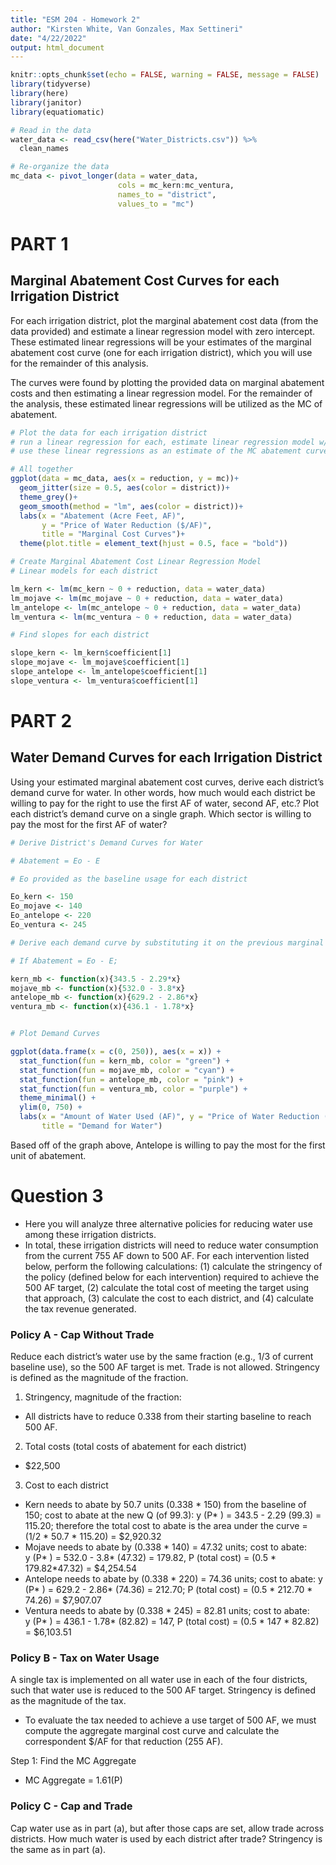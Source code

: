 ```yaml
---
title: "ESM 204 - Homework 2"
author: "Kirsten White, Van Gonzales, Max Settineri"
date: "4/22/2022"
output: html_document
---
```


```r
knitr::opts_chunk$set(echo = FALSE, warning = FALSE, message = FALSE)
library(tidyverse)
library(here)
library(janitor)
library(equatiomatic)
```

```r
# Read in the data
water_data <- read_csv(here("Water_Districts.csv")) %>%
  clean_names

# Re-organize the data
mc_data <- pivot_longer(data = water_data, 
                        cols = mc_kern:mc_ventura, 
                        names_to = "district", 
                        values_to = "mc") 
```

# PART 1 
## Marginal Abatement Cost Curves for each Irrigation District

For each irrigation district, plot the marginal abatement cost data (from the data provided) and estimate a linear regression model with zero intercept. These estimated linear regressions will be your estimates of the marginal abatement cost curve (one for each irrigation district), which you will use for the remainder of this analysis.
 
The curves were found by plotting the provided data on marginal abatement costs and then estimating a linear regression model. For the remainder of the analysis, these estimated linear regressions will be utilized as the MC of abatement.  

```r
# Plot the data for each irrigation district
# run a linear regression for each, estimate linear regression model w/ zero intercept 
# use these linear regressions as an estimate of the MC abatement curve going forward

# All together
ggplot(data = mc_data, aes(x = reduction, y = mc))+
  geom_jitter(size = 0.5, aes(color = district))+
  theme_grey()+ 
  geom_smooth(method = "lm", aes(color = district))+
  labs(x = "Abatement (Acre Feet, AF)", 
       y = "Price of Water Reduction ($/AF)", 
       title = "Marginal Cost Curves")+
  theme(plot.title = element_text(hjust = 0.5, face = "bold"))
```
```r
# Create Marginal Abatement Cost Linear Regression Model 
# Linear models for each district 

lm_kern <- lm(mc_kern ~ 0 + reduction, data = water_data)
lm_mojave <- lm(mc_mojave ~ 0 + reduction, data = water_data)
lm_antelope <- lm(mc_antelope ~ 0 + reduction, data = water_data)
lm_ventura <- lm(mc_ventura ~ 0 + reduction, data = water_data)

# Find slopes for each district

slope_kern <- lm_kern$coefficient[1]
slope_mojave <- lm_mojave$coefficient[1]
slope_antelope <- lm_antelope$coefficient[1]
slope_ventura <- lm_ventura$coefficient[1]
```

# PART 2 
## Water Demand Curves for each Irrigation District 

Using your estimated marginal abatement cost curves, derive each district’s demand curve for water. In other words, how much would each district be willing to pay for the right to use the first AF of water, second AF, etc.? Plot each district’s demand curve on a single graph.
Which sector is willing to pay the most for the first AF of water?

```r
# Derive District's Demand Curves for Water

# Abatement = Eo - E

# Eo provided as the baseline usage for each district

Eo_kern <- 150
Eo_mojave <- 140
Eo_antelope <- 220
Eo_ventura <- 245

# Derive each demand curve by substituting it on the previous marginal cost curves

# If Abatement = Eo - E; 

kern_mb <- function(x){343.5 - 2.29*x}
mojave_mb <- function(x){532.0 - 3.8*x}
antelope_mb <- function(x){629.2 - 2.86*x}
ventura_mb <- function(x){436.1 - 1.78*x}


# Plot Demand Curves

ggplot(data.frame(x = c(0, 250)), aes(x = x)) + 
  stat_function(fun = kern_mb, color = "green") +
  stat_function(fun = mojave_mb, color = "cyan") +
  stat_function(fun = antelope_mb, color = "pink") +
  stat_function(fun = ventura_mb, color = "purple") +
  theme_minimal() +
  ylim(0, 750) +
  labs(x = "Amount of Water Used (AF)", y = "Price of Water Reduction ($/AF)",
       title = "Demand for Water") 
```
Based off of the graph above, Antelope is willing to pay the most for the first unit of abatement. 

# Question 3
- Here you will analyze three alternative policies for reducing water use among these irrigation districts.
- In total, these irrigation districts will need to reduce water consumption from the current 755 AF down to 500 AF. For each intervention listed below, perform the following calculations: (1) calculate the stringency of the policy (defined below for each intervention) required to achieve the 500 AF target, (2) calculate the total cost of meeting the target using that approach, (3) calculate the cost to each district, and (4) calculate the tax revenue generated.

### Policy A - Cap Without Trade 
Reduce each district’s water use by the same fraction (e.g., 1/3 of current baseline use), so the 500 AF target is met. Trade is not allowed. Stringency is defined as the magnitude of the fraction.

1) Stringency, magnitude of the fraction: 
- All districts have to reduce 0.338 from their starting baseline to reach 500 AF.  

2) Total costs (total costs of abatement for each district) 
- $22,500

3) Cost to each district
- Kern needs to abate by 50.7 units (0.338 * 150) from the baseline of 150; cost to abate at the new Q (of 99.3): y (P* ) = 343.5 - 2.29 (99.3) = 115.20; therefore the total cost to abate is the area under the curve = (1/2 * 50.7 * 115.20) = $2,920.32
- Mojave needs to abate by (0.338 * 140) = 47.32 units; cost to abate:   
  y (P* ) = 532.0 - 3.8* (47.32) = 179.82, P (total cost) = (0.5 * 179.82*47.32) = $4,254.54
- Antelope needs to abate by (0.338 * 220) = 74.36 units; cost to abate: 
  y (P* ) = 629.2 - 2.86* (74.36) = 212.70;  P (total cost) = (0.5 * 212.70 * 74.26) = $7,907.07
- Ventura needs to abate by (0.338 * 245) = 82.81 units; cost to abate:   
  y (P* ) = 436.1 - 1.78* (82.82) = 147, P (total cost) = (0.5 * 147 * 82.82) = $6,103.51
    

### Policy B - Tax on Water Usage
A single tax is implemented on all water use in each of the four districts, such that water use is reduced to the 500 AF target. Stringency is defined as the magnitude of the tax.

- To evaluate the tax needed to achieve a use target of 500 AF, we must compute the aggregate marginal cost curve and calculate the correspondent $/AF for that reduction (255 AF).


Step 1: Find the MC Aggregate 

- MC Aggregate = 1.61(P)


### Policy C - Cap and Trade
Cap water use as in part (a), but after those caps are set, allow trade across districts. How much water is used by each district after trade? Stringency is the same as in part (a).


